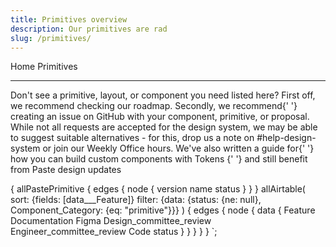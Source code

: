 ```yaml
---
title: Primitives overview
description: Our primitives are rad
slug: /primitives/
---
```



<content>

<Breadcrumb>
  <BreadcrumbItem to="/">Home</BreadcrumbItem>
</Breadcrumb>
<Heading as="h1" variant="heading10">
  Primitives
</Heading>

</content>

---

<contentwrapper>

<content>

<ComponentOverviewTable
  categoryRoute={SidebarCategoryRoutes.PRIMITIVES}
  componentsList={props.data.allAirtable.edges}
/>

<Callout>
  <CalloutTitle as="h4">Don't see a primitive, layout, or component you need listed here?</CalloutTitle>
  <UnorderedList>
    <ListItem>
      First off, we recommend <SiteLink to="/roadmap">checking our roadmap</SiteLink>.
    </ListItem>
    <ListItem>
      Secondly, we recommend{' '}
      <Anchor href="https://github.com/twilio-labs/paste/issues">creating an issue on GitHub</Anchor> with your
      component, primitive, or proposal.
    </ListItem>
    <ListItem>
      While not all requests are accepted for the design system, we may be able to suggest suitable alternatives - for
      this, drop us a note on #help-design-system or join our Weekly Office hours.
    </ListItem>
    <ListItem>
      We've also written a guide for{' '}
      <Anchor href="/customization/composing-custom-components-with-design-tokens">
        how you can build custom components with Tokens
      </Anchor>{' '}
      and still benefit from Paste design updates
    </ListItem>
  </UnorderedList>
</Callout>

</content>

</contentwrapper>

  {
    allPastePrimitive {
      edges {
        node {
          version
          name
          status
        }
      }
    }
    allAirtable(
      sort: {fields: [data___Feature]}
      filter: {data: {status: {ne: null}, Component_Category: {eq: "primitive"}}}
    ) {
      edges {
        node {
          data {
            Feature
            Documentation
            Figma
            Design_committee_review
            Engineer_committee_review
            Code
            status
          }
        }
      }
    }
  }
`;
